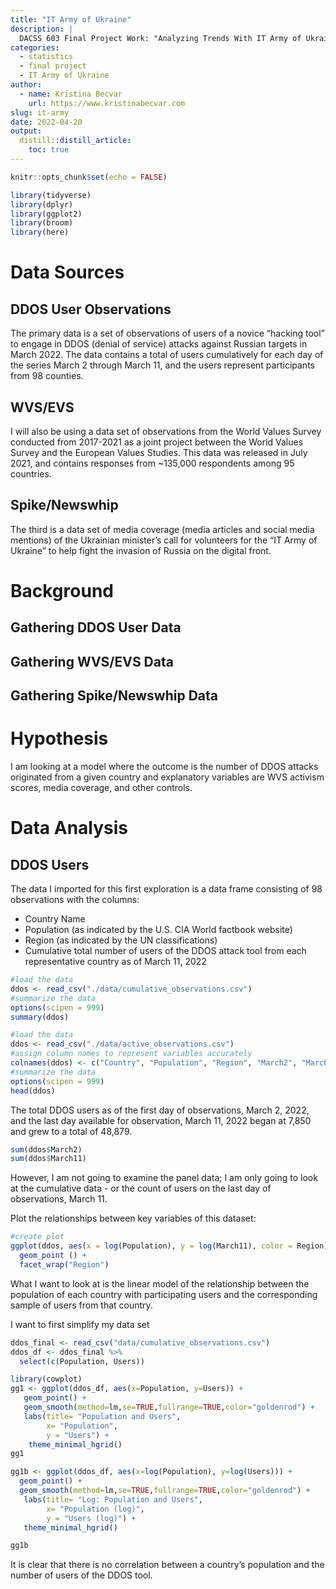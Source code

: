 ```yaml
---
title: "IT Army of Ukraine"
description: |
  DACSS 603 Final Project Work: "Analyzing Trends With IT Army of Ukraine"
categories:
  - statistics
  - final project
  - IT Army of Ukraine
author:
  - name: Kristina Becvar
    url: https://www.kristinabecvar.com
slug: it-army
date: 2022-04-20
output:
  distill::distill_article:
    toc: true
---
```


```r
knitr::opts_chunk$set(echo = FALSE)

library(tidyverse)
library(dplyr)
library(ggplot2)
library(broom)
library(here)
```

# Data Sources

## DDOS User Observations

The primary data is a set of observations of users of a novice "hacking tool" to engage in DDOS (denial of service) attacks against Russian targets in March 2022. The data contains a total of users cumulatively for each day of the series March 2 through March 11, and the users represent participants from 98 counties.

## WVS/EVS

I will also be using a data set of observations from the World Values Survey conducted from 2017-2021 as a joint project between the World Values Survey and the European Values Studies. This data was released in July 2021, and contains responses from ~135,000 respondents among 95 countries.

## Spike/Newswhip

The third is a data set of media coverage (media articles and social media mentions) of the Ukrainian minister's call for volunteers for the "IT Army of Ukraine" to help fight the invasion of Russia on the digital front. 

# Background

## Gathering DDOS User Data

## Gathering WVS/EVS Data

## Gathering Spike/Newswhip Data



# Hypothesis

I am looking at a model where the outcome is the number of DDOS attacks originated from a given country and explanatory variables are WVS activism scores, media coverage, and other controls.


# Data Analysis

## DDOS Users

The data I imported for this first exploration is a data frame consisting of 98 observations with the columns:

* Country Name
* Population (as indicated by the U.S. CIA World factbook website)
* Region (as indicated by the UN classifications)
* Cumulative total number of users of the DDOS attack tool from each representative country as of March 11, 2022

```r
#load the data
ddos <- read_csv("./data/cumulative_observations.csv")
#summarize the data
options(scipen = 999)
summary(ddos)
```

```r
#load the data
ddos <- read_csv("./data/active_observations.csv")
#assign column names to represent variables accurately
colnames(ddos) <- c("Country", "Population", "Region", "March2", "March3", "March4", "March5", "March6", "March7", "March8", "March9", "March10", "March11")
#summarize the data
options(scipen = 999)
head(ddos)
```

The total DDOS users as of the first day of observations, March 2, 2022, and the last day available for observation, March 11, 2022 began at 7,850 and grew to a total of 48,879.

```r
sum(ddos$March2)
sum(ddos$March11)
```

However, I am not going to examine the panel data; I am only going to look at the cumulative data - or the count of users on the last day of observations, March 11.

Plot the relationships between key variables of this dataset:

```r
#create plot
ggplot(ddos, aes(x = log(Population), y = log(March11), color = Region)) +
  geom_point () +
  facet_wrap("Region")
```

What I want to look at is the linear model of the relationship between the population of each country with participating users and the corresponding sample of users from that country.

I want to first simplify my data set

```r

ddos_final <- read_csv("data/cumulative_observations.csv")
ddos_df <- ddos_final %>% 
  select(c(Population, Users))
```


```r
library(cowplot)
gg1 <- ggplot(ddos_df, aes(x=Population, y=Users)) +
   geom_point() +
   geom_smooth(method=lm,se=TRUE,fullrange=TRUE,color="goldenrod") +
   labs(title= "Population and Users",
        x= "Population",
        y = "Users") +
    theme_minimal_hgrid()
gg1

```

```r
gg1b <- ggplot(ddos_df, aes(x=log(Population), y=log(Users))) +
  geom_point() +
  geom_smooth(method=lm,se=TRUE,fullrange=TRUE,color="goldenrod") +
   labs(title= "Log: Population and Users",
        x= "Population (log)",
        y = "Users (log)") +
   theme_minimal_hgrid()

gg1b
```


It is clear that there is no correlation between a country's population and the number of users of the DDOS tool.


